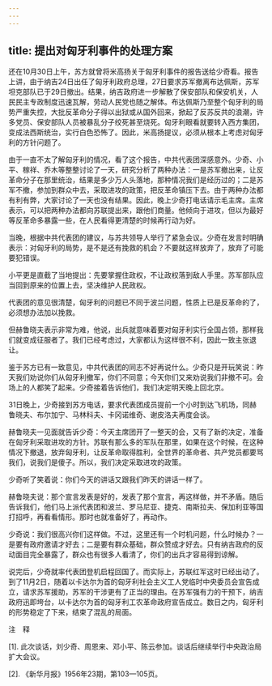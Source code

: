 ```yaml
---
---
---
```

title: 提出对匈牙利事件的处理方案
---





还在10月30日上午，苏方就曾将米高扬关于匈牙利事件的报告送给少奇看。报告上讲，由于纳吉24日出任了匈牙利政府总理，27日要求苏军撤离布达佩斯，苏军坦克部队已于29日撤出。结果，纳吉政府进一步解散了保安部队和保安机关，人民民主专政制度迅速瓦解，劳动人民党也随之解体。布达佩斯乃至整个匈牙利的局势严重失控，大批反革命分子得以出狱或从国外回来，掀起了反苏反共的浪潮，许多党员、保安部队人员被暴乱分子绞死甚至烧死。匈牙利眼看就要转入西方集团，变成法西斯统治，实行白色恐怖了。因此，米高扬提议，必须从根本上考虑对匈牙利的方针问题了。

由于一直不太了解匈牙利的情况，看了这个报告，中共代表团深感意外。少奇、小平、稼祥、乔木等整整讨论了一天，研究分析了两种办法：一是苏军撤出来，让反革命分子在那里统治，结果是多少万人头落地，那种情况我们是经历过的；二是苏军不撤，参加到群众中去，采取进攻的政策，把反革命镇压下去。由于两种办法都有利有弊，大家讨论了一天也没有结果。因此，晚上少奇打电话请示毛主席。主席表示，可以把两种办法都向苏联提出来，跟他们商量。他倾向于进攻，但以为最好等反革命多暴露一些，在人民看得更清楚的时候再行动为好。

当晚，根据中共代表团的建议，与苏共领导人举行了紧急会议。少奇在发言时明确表示：对匈牙利的局势，是不是还有挽救的机会？不要就这样放弃了，放弃了可能要犯错误。

小平更是直截了当地提出：先要掌握住政权，不让政权落到敌人手里。苏军部队应当回到原来的位置上去，坚决维护人民政权。

代表团的意见很清楚，匈牙利的问题已不同于波兰问题，性质上已是反革命的了，必须想办法加以挽救。

但赫鲁晓夫表示非常为难，他说，出兵就意味着要对匈牙利实行全国占领，那样我们就变成征服者了。我们已经考虑过，大家都认为这样很不利，因此一致主张退让。

鉴于苏方已有一致意见，中共代表团的同志不好再说什么。少奇只是开玩笑说：昨天我们劝说你们从匈牙利撤军，你们不同意；今天你们又来劝说我们非撤不可。会场上的人都笑了起来。少奇接着告诉他们，我们决定明天晚上回北京。

31日晚上，少奇接到苏方电话，要求代表团成员提前一个小时到达飞机场，同赫鲁晓夫、布尔加宁、马林科夫、卡冈诺维奇、谢皮洛夫再度会谈。

赫鲁晓夫一见面就告诉少奇：今天主席团开了一整天的会，又有了新的决定，准备在匈牙利采取进攻的方针。苏联有那么多的军队在那里，如果在这个时候，在这种情况下撤退，放弃匈牙利，让反革命取得胜利，全世界的革命者、共产党员都要骂我们，说我们是傻子。所以，我们决定采取进攻的政策。

少奇听了笑着说：你们今天的讲话又跟我们昨天的讲话一样了。

赫鲁晓夫说：那个宣言发表是好的，发表了那个宣言，再这样做，并不矛盾。随后告诉我们，他们马上派代表团和波兰、罗马尼亚、捷克、南斯拉夫、保加利亚等国打招呼，再看看情形。那时也就准备好了，再动作。

少奇说：我们很高兴你们这样做。不过，这里还有一个时机问题，什么时候办？一是要有政府邀请才好去；二是要有群众基础，群众赞成才好去。只有纳吉政府的反动面目完全暴露了，群众也有很多人看清了，你们的出兵才容易得到谅解。

说完后，少奇就率代表团登机启程回国了。而实际上，苏联红军这时已经出动了。到了11月2日，随着以卡达尔为首的匈牙利社会主义工人党临时中央委员会宣告成立，请求苏军援助，苏军的干涉更有了正当的理由。在苏军强有力的干预下，纳吉政府迅即垮台，以卡达尔为首的匈牙利工农革命政府宣告成立。数日之内，匈牙利的形势稳定了下来，结束了混乱的局面。

注　释

[1]. 此次谈话，刘少奇、周恩来、邓小平、陈云参加。谈话后继续举行中央政治局扩大会议。

[2]. 《新华月报》1956年23期，第103—105页。